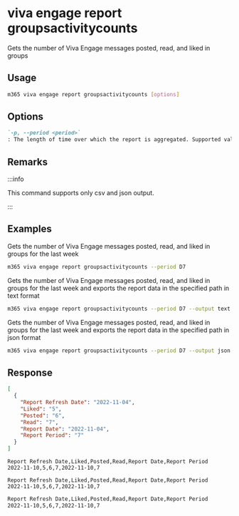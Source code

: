 
# viva engage report groupsactivitycounts

Gets the number of Viva Engage messages posted, read, and liked in groups

## Usage

```sh
m365 viva engage report groupsactivitycounts [options]
```

## Options

```md definition-list
`-p, --period <period>`
: The length of time over which the report is aggregated. Supported values `D7`, `D30`, `D90`, `D180`.
```

<Global />

## Remarks

:::info

This command supports only csv and json output.

:::

## Examples

Gets the number of Viva Engage messages posted, read, and liked in groups for the last week

```sh
m365 viva engage report groupsactivitycounts --period D7
```

Gets the number of Viva Engage messages posted, read, and liked in groups for the last week and exports the report data in the specified path in text format

```sh
m365 viva engage report groupsactivitycounts --period D7 --output text > "groupsactivitycounts.txt"
```

Gets the number of Viva Engage messages posted, read, and liked in groups for the last week and exports the report data in the specified path in json format

```sh
m365 viva engage report groupsactivitycounts --period D7 --output json > "groupsactivitycounts.json"
```

## Response

<Tabs>
  <TabItem value="JSON">

  ```json
  [
    {
      "Report Refresh Date": "2022-11-04",
      "Liked": "5",
      "Posted": "6",
      "Read": "7",
      "Report Date": "2022-11-04",
      "Report Period": "7"
    }
  ]
  ```

  </TabItem>
  <TabItem value="Text">

  ```text
  Report Refresh Date,Liked,Posted,Read,Report Date,Report Period
  2022-11-10,5,6,7,2022-11-10,7
  ```

  </TabItem>
  <TabItem value="CSV">

  ```csv
  Report Refresh Date,Liked,Posted,Read,Report Date,Report Period
  2022-11-10,5,6,7,2022-11-10,7
  ```

  </TabItem>
  <TabItem value="Markdown">

  ```md
  Report Refresh Date,Liked,Posted,Read,Report Date,Report Period
  2022-11-10,5,6,7,2022-11-10,7
  ```

  </TabItem>
</Tabs>

